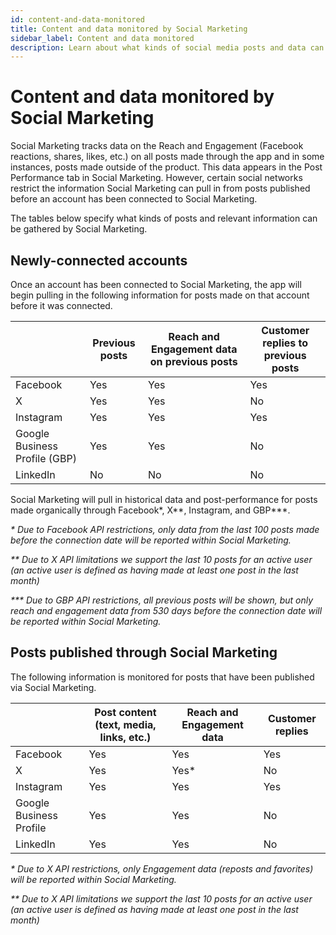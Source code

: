 ```yaml
---
id: content-and-data-monitored
title: Content and data monitored by Social Marketing
sidebar_label: Content and data monitored
description: Learn about what kinds of social media posts and data can be monitored by Social Marketing.
---
```


# Content and data monitored by Social Marketing

Social Marketing tracks data on the Reach and Engagement (Facebook reactions, shares, likes, etc.) on all posts made through the app and in some instances, posts made outside of the product. This data appears in the Post Performance tab in Social Marketing. However, certain social networks restrict the information Social Marketing can pull in from posts published before an account has been connected to Social Marketing.

The tables below specify what kinds of posts and relevant information can be gathered by Social Marketing.

## Newly-connected accounts

Once an account has been connected to Social Marketing, the app will begin pulling in the following information for posts made on that account before it was connected.

| | Previous posts | Reach and Engagement data on previous posts | Customer replies to previous posts |
|--------------|--------------|--------------|---------------|
| Facebook | Yes | Yes | Yes |
| X | Yes | Yes | No |
| Instagram | Yes | Yes | Yes |
| Google Business Profile (GBP) | Yes | Yes | No |
| LinkedIn | No | No | No |

Social Marketing will pull in historical data and post-performance for posts made organically through Facebook\*, X\*\*, Instagram, and GBP\*\*\*.

*\* Due to Facebook API restrictions, only data from the last 100 posts made before the connection date will be reported within Social Marketing.*

*\*\* Due to X API limitations we support the last 10 posts for an active user (an active user is defined as having made at least one post in the last month)*

*\*\*\* Due to GBP API restrictions, all previous posts will be shown, but only reach and engagement data from 530 days before the connection date will be reported within Social Marketing.*

## Posts published through Social Marketing

The following information is monitored for posts that have been published via Social Marketing.

| | Post content (text, media, links, etc.) | Reach and Engagement data | Customer replies |
|--------------|--------------|--------------|---------------|
| Facebook | Yes | Yes | Yes |
| X | Yes | Yes* | No |
| Instagram | Yes | Yes | Yes |
| Google Business Profile | Yes | Yes | No |
| LinkedIn | Yes | Yes | No |

*\* Due to X API restrictions, only Engagement data (reposts and favorites) will be reported within Social Marketing.*

*\*\* Due to X API limitations we support the last 10 posts for an active user (an active user is defined as having made at least one post in the last month)*